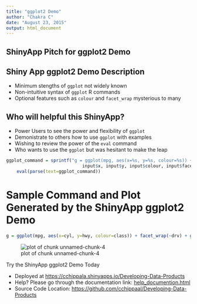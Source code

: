 ```yaml
---
title: "ggplot2 Demo"
author: "Chakra C"
date: "August 23, 2015"
output: html_document
---
```


## ShinyApp Pitch for ggplot2 Demo

## Shiny App ggplot2 Demo Description

- Minimum stengths of `ggplot` not widely known
- Non-intuitive syntax of `ggplot` R commands
- Optional features such as `colour` and `facet_wrap` mysterious to many

## Who will helpful this ShinyApp?

- Power Users to see the power and flexibility of `ggplot`
- Demonistrate to others how to use `ggplot` with examples
- Wishing to review the power of the `eval` command
- Who wants to use the `ggplot` but was hesitant to make the leap

```r
ggplot_command = sprintf("g = ggplot(mpg, aes(x=%s, y=%s, colour=%s)) + facet_wrap(~%s) + geom_%s()",
                             input$x, input$y, input$colour, input$facet_wrap, input$geom)
    eval(parse(text=ggplot_command))
```

# Sample Command and Plot Generated by the ShinyApp ggplot2 Demo


```r
g = ggplot(mpg, aes(x=cyl, y=hwy, colour=class)) + facet_wrap(~drv) + geom_point()
```

![plot of chunk unnamed-chunk-4](DevelopingDataProductsProjectPresentation-figure/unnamed-chunk-4.png) 

Try the ShinyApp ggplot2 Demo Today

- Deployed at [https://cchippala.shinyapps.io/Developing-Data-Products](https://cchippala.shinyapps.io/Developing-Data-Products)
- Help? Please go through the documentation link: [help_documention.html](href="help_documention.html")
- Source Code Location: [https://github.com/cchippaal/Developing-Data-Products](https://github.com/cchippaal/Developing-Data-Products) 
